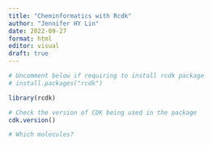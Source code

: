 ```yaml
---
title: "Cheminformatics with Rcdk"
author: "Jennifer HY Lin"
date: 2022-09-27
format: html
editor: visual
draft: true
---
```


```r
# Uncomment below if requiring to install rcdk package
# install.packages("rcdk")
```

```r
library(rcdk)
```
```r
# Check the version of CDK being used in the package
cdk.version()
```
```r
# Which molecules?
```
